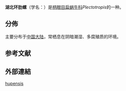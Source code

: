 {{Speciesbox
| genus = Plectotropis
| species = hupensis
| authority = (Gredler, 1885){{r|shell_6345}}
}}

'''湖北环肋螺'''（学名：''{{lang|la|Plectotropis hupensis}}''）是[[柄眼目|柄眼目]][[扁蜗牛科|扁蜗牛科]]''Plectotropis''的一种{{r|shell_6345}}。

==分佈==
主要分布于[[中国大陆|中国大陆]]{{r|shell_6345}}，常栖息在阴暗潮湿、多腐殖质的环境{{r|shell_6345}}。

==参考文献==
{{reflist|refs=
<ref name="shell_6345">{{cite web| url=http://shell.sinica.edu.tw/chinese/shellbase_detail.php?science_no=6345| title=国际贝库：湖北环肋螺| publisher=台湾贝类资料库| access-date=2009-08-11| archive-date=2016-03-04| archive-url=https://web.archive.org/web/20160304110734/http://shell.sinica.edu.tw/chinese/shellbase_detail.php?science_no=6345| dead-url=no}}</ref>
}}

==外部連結==
{{Taxonbar}}

[[Category:环肋螺属|hupensis]]


{{Mollusc-stub}}
